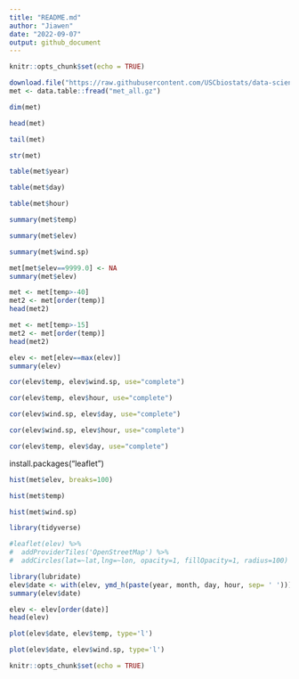 ```yaml
---
title: "README.md"
author: "Jiawen"
date: "2022-09-07"
output: github_document
---
```


```r
knitr::opts_chunk$set(echo = TRUE)
```


```r
download.file("https://raw.githubusercontent.com/USCbiostats/data-science-data/master/02_met/met_all.gz", "met_all.gz", method="libcurl", timeout = 60)
met <- data.table::fread("met_all.gz")
```

```r
dim(met)
```
```r
head(met)
```

```r
tail(met)
```

```r
str(met)
```

```r
table(met$year)
```

```r
table(met$day)
```

```r
table(met$hour)
```

```r
summary(met$temp)
```

```r
summary(met$elev)

summary(met$wind.sp)
```

```r
met[met$elev==9999.0] <- NA
summary(met$elev)

met <- met[temp>-40]
met2 <- met[order(temp)]
head(met2)

met <- met[temp>-15]
met2 <- met[order(temp)]
head(met2)

elev <- met[elev==max(elev)]
summary(elev)

cor(elev$temp, elev$wind.sp, use="complete")

cor(elev$temp, elev$hour, use="complete")

cor(elev$wind.sp, elev$day, use="complete")

cor(elev$wind.sp, elev$hour, use="complete")

cor(elev$temp, elev$day, use="complete")
```

install.packages("leaflet")

```r
hist(met$elev, breaks=100)

hist(met$temp)

hist(met$wind.sp)

library(tidyverse)

#leaflet(elev) %>%
#  addProviderTiles('OpenStreetMap') %>% 
#  addCircles(lat=~lat,lng=~lon, opacity=1, fillOpacity=1, radius=100)
```

```r
library(lubridate)
elev$date <- with(elev, ymd_h(paste(year, month, day, hour, sep= ' ')))
summary(elev$date)

elev <- elev[order(date)]
head(elev)
```

```r
plot(elev$date, elev$temp, type='l')

plot(elev$date, elev$wind.sp, type='l')
```

```r
knitr::opts_chunk$set(echo = TRUE)
```             
